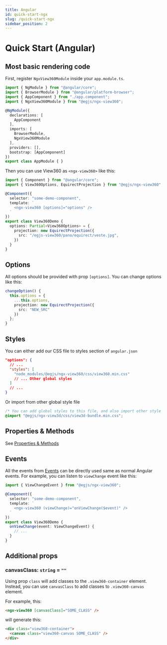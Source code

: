 ```yaml
---
title: Angular
id: quick-start-ngx
slug: /quick-start-ngx
sidebar_position: 2
---
```


# Quick Start (Angular)
## Most basic rendering code

First, register `NgxView360Module` inside your `app.module.ts`.

```ts title=app.module.ts
import { NgModule } from "@angular/core";
import { BrowserModule } from "@angular/platform-browser";
import { AppComponent } from "./app.component";
import { NgxView360Module } from "@egjs/ngx-view360";

@NgModule({
  declarations: [
    AppComponent
  ],
  imports: [
    BrowserModule,
    NgxView360Module
  ],
  providers: [],
  bootstrap: [AppComponent]
})
export class AppModule { }
```

Then you can use View360 as `<ngx-view360>` like this:
```ts title=demo.component.ts
import { Component } from "@angular/core";
import { View360Options, EquirectProjection } from "@egjs/ngx-view360";

@Component({
  selector: "some-demo-component",
  template: `
    <ngx-view360 [options]="options" />
  `
})
export class View360Demo {
  options: Partial<View360Options> = {
    projection: new EquirectProjection({
      src: "/egjs-view360/pano/equirect/veste.jpg",
    })
  }
}
```

## Options
All options should be provided with prop `[options]`.
You can change options like this:
```ts
changeOption() {
  this.options = {
    ...this.options,
    projection: new EquirectProjection({
      src: "NEW_SRC"
    })
  };
}
```

## Styles
You can either add our CSS file to styles section of `angular.json`

```json
"options": {
  // ...
  "styles": [
    "node_modules/@egjs/ngx-view360/css/view360.min.css"
    // ... Other global styles
  ]
  // ...
}
```

Or import from other global style file

```css title=app/src/styles.css
/* You can add global styles to this file, and also import other style files */
@import "@egjs/ngx-view3d/css/view3d-bundle.min.css";
```

## Properties & Methods
See [Properties & Methods](/docs/properties-and-methods)

## Events
All the events from [Events](/docs/events) can be directly used same as normal Angular events.
For example, you can listen to `viewChange` event like this:

```ts
import { ViewChangeEvent } from "@egjs/ngx-view360";

@Component({
  selector: "some-demo-component",
  template: `
    <ngx-view360 (viewChange)="onViewChange($event)" />
  `
})
export class View360Demo {
  onViewChange(event: ViewChangeEvent) {
    // ...
  }
}
```

## Additional props
### canvasClass: `string` = `""`
Using prop `class` will add classes to the `.view360-container` element.
Instead, you can use `canvasClass` to add classes to `.view360-canvas` element.

For example, this:
```html
<ngx-view360 [canvasClass]="SOME_CLASS" />
```

will generate this:
```html
<div class="view360-container">
  <canvas class="view360-canvas SOME_CLASS" />
</div>
```
